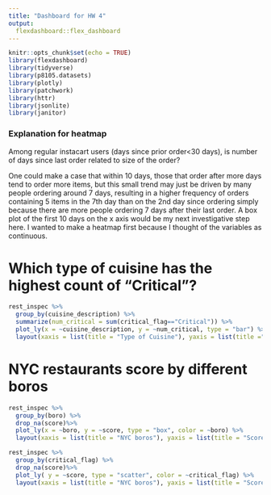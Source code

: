 ```yaml
---
title: "Dashboard for HW 4"
output: 
  flexdashboard::flex_dashboard
---
```


```r
knitr::opts_chunk$set(echo = TRUE)
library(flexdashboard)
library(tidyverse)
library(p8105.datasets)
library(plotly)
library(patchwork)
library(httr)
library(jsonlite)
library(janitor)
```



### Explanation for heatmap

Among regular instacart users (days since prior order<30 days), is number of days since last order related to size of the order?

One could make a case that within 10 days, those that order after more days tend to order more items, but this small trend may just be driven by many people ordering around 7 days, resulting in a higher frequency of orders containing 5 items in the 7th day than on the 2nd day since ordering simply because there are more people ordering 7 days after their last order. A box plot of the first 10 days on the x axis would be my next investigative step here. I wanted to make a heatmap first because I thought of the variables as continuous. 




# Which type of cuisine has the highest count of "Critical"?

```r
rest_inspec %>% 
  group_by(cuisine_description) %>%
  summarize(num_critical = sum(critical_flag=="Critical")) %>%
  plot_ly(x = ~cuisine_description, y = ~num_critical, type = "bar") %>% 
  layout(xaxis = list(title = "Type of Cuisine"), yaxis = list(title ="Count of critical incidence"))
```

# NYC restaurants score by different boros

```r
rest_inspec %>%
  group_by(boro) %>%
  drop_na(score)%>%
  plot_ly(x = ~boro, y = ~score, type = "box", color = ~boro) %>%
  layout(xaxis = list(title = "NYC boros"), yaxis = list(title = "Score"))
```


```r
rest_inspec %>%
  group_by(critical_flag) %>%
  drop_na(score)%>%
  plot_ly( y = ~score, type = "scatter", color = ~critical_flag) %>%
  layout(xaxis = list(title = "NYC boros"), yaxis = list(title = "Score"))
```

